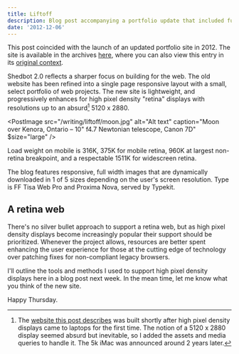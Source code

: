 ```yaml
---
title: Liftoff
description: Blog post accompanying a portfolio update that included future-looking support for 5k displays 2 years before they existed.
date: '2012-12-06'
---
```


<Note>

This post coincided with the launch of an updated portfolio site in 2012. The site is available in the archives [here](https://2012.bradcerasani.me), where you can also view this entry in its [original context](https://2012.bradcerasani.me/blog).

</Note>

Shedbot 2.0 reflects a sharper focus on building for the web. The old website has been refined into a single page responsive layout with a small, select portfolio of web projects. The new site is lightweight, and progressively enhances for high pixel density "retina" displays with resolutions up to an absurd[^1] 5120 x 2880.

<PostImage src="/writing/liftoff/moon.jpg" alt="Alt text" caption="Moon over Kenora, Ontario – 10&quot; f4.7 Newtonian telescope, Canon 7D" $size="large" />

Load weight on mobile is 316K, 375K for mobile retina, 960K at largest non-retina breakpoint, and a respectable 1511K for widescreen retina.

The blog features responsive, full width images that are dynamically downloaded in 1 of 5 sizes depending on the user's screen resolution. Type is FF Tisa Web Pro and Proxima Nova, served by Typekit.

## A retina web

There's no silver bullet approach to support a retina web, but as high pixel density displays become increasingly popular their support should be prioritized. Whenever the project allows, resources are better spent enhancing the user experience for those at the cutting edge of technology over patching fixes for non-compliant legacy browsers.

I'll outline the tools and methods I used to support high pixel density displays here in a blog post next week. In the mean time, let me know what you think of the new site.

Happy Thursday.

[^1]: The [website this post describes](https://2012.bradcerasani.me) was built shortly after high pixel density displays came to laptops for the first time. The notion of a 5120 x 2880 display seemed absurd but inevitable, so I added the assets and media queries to handle it. The 5k iMac was announced around 2 years later.
